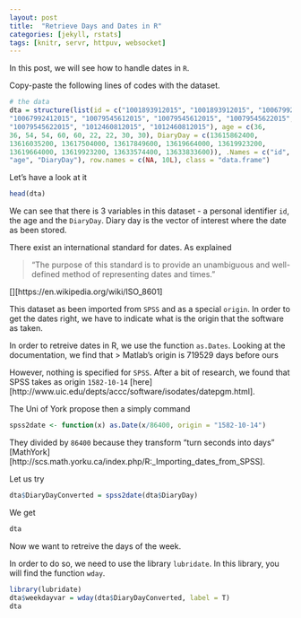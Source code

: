 ```yaml
---
layout: post
title:  "Retrieve Days and Dates in R"
categories: [jekyll, rstats]
tags: [knitr, servr, httpuv, websocket]
---
```


In this post, we will see how to handle dates in `R`. 

Copy-paste the following lines of codes with the dataset. 

```r
# the data 
dta = structure(list(id = c("1001893912015", "1001893912015", "10067992412015", 
"10067992412015", "10079545612015", "10079545612015", "10079545622015", 
"10079545622015", "1012460812015", "1012460812015"), age = c(36, 
36, 54, 54, 60, 60, 22, 22, 30, 30), DiaryDay = c(13615862400, 
13616035200, 13617504000, 13617849600, 13619664000, 13619923200, 
13619664000, 13619923200, 13633574400, 13633833600)), .Names = c("id", 
"age", "DiaryDay"), row.names = c(NA, 10L), class = "data.frame")
```

Let's have a look at it 

```r
head(dta) 
```

We can see that there is 3 variables in this dataset - a personal identifier `id`, the age and the `DiaryDay`. Diary day is the vector of interest where the date as been stored. 

There exist an international standard for dates. As explained 

> "The purpose of this standard is to provide an unambiguous and well-defined method of representing dates and times."  

[][https://en.wikipedia.org/wiki/ISO_8601] 


This dataset as been imported from `SPSS` and as a special `origin`. In order to get the dates right, we have to indicate what is the origin that the software as taken. 

In order to retreive dates in R, we use the function `as.Dates`. 
Looking at the documentation, we find that 
> Matlab's origin is 719529 days before ours 

However, nothing is specified for `SPSS`. After a bit of research, we found that SPSS takes as origin `1582-10-14` [here][http://www.uic.edu/depts/accc/software/isodates/datepgm.html]. 

The Uni of York propose then a simply command 

```r
spss2date <- function(x) as.Date(x/86400, origin = "1582-10-14")
```

They divided by `86400` because they transform "turn seconds into days" [MathYork][http://scs.math.yorku.ca/index.php/R:_Importing_dates_from_SPSS]. 


Let us try 
```r
dta$DiaryDayConverted = spss2date(dta$DiaryDay)
```

We get 

```r
dta 
```

Now we want to retreive the days of the week. 

In order to do so, we need to use the library `lubridate`. In this library, you will find the function `wday`. 

```r
library(lubridate)
dta$weekdayvar = wday(dta$DiaryDayConverted, label = T) 
dta
```



